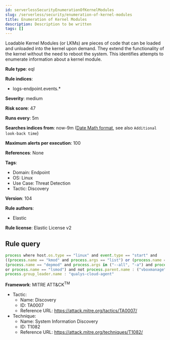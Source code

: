 ```yaml
---
id: serverlessSecurityEnumerationOfKernelModules
slug: /serverless/security/enumeration-of-kernel-modules
title: Enumeration of Kernel Modules
description: Description to be written
tags: []
---
```


<div id="enumeration-of-kernel-modules"></div>

Loadable Kernel Modules (or LKMs) are pieces of code that can be loaded and unloaded into the kernel upon demand. They extend the functionality of the kernel without the need to reboot the system. This identifies attempts to enumerate information about a kernel module.

**Rule type**: eql

**Rule indices**: 

* logs-endpoint.events.*

**Severity**: medium

**Risk score**: 47

**Runs every**: 5m

**Searches indices from**: now-9m ([Date Math format](((ref))/common-options.html#date-math), see also <DocLink id="serverlessSecurityRulesUiCreate" section="set-the-rules-schedule">`Additional look-back time`</DocLink>)

**Maximum alerts per execution**: 100

**References**: None

**Tags**: 

* Domain: Endpoint
* OS: Linux
* Use Case: Threat Detection
* Tactic: Discovery

**Version**: 104

**Rule authors**: 

* Elastic

**Rule license**: Elastic License v2

## Rule query

```js
process where host.os.type == "linux" and event.type == "start" and 
((process.name == "kmod" and process.args == "list") or (process.name == "modinfo" and process.parent.user.id != "0") or 
(process.name == "depmod" and process.args in ("--all", "-a") and process.parent.user.id != "0") 
or process.name == "lsmod") and not process.parent.name : ("vboxmanage", "virtualbox", "prime-offload", "vboxdrv.sh") and not 
process.group_leader.name : "qualys-cloud-agent"

```

**Framework**: MITRE ATT&CK<sup>TM</sup>

* Tactic:
    * Name: Discovery
    * ID: TA0007
    * Reference URL: https://attack.mitre.org/tactics/TA0007/
* Technique:
    * Name: System Information Discovery
    * ID: T1082
    * Reference URL: https://attack.mitre.org/techniques/T1082/


